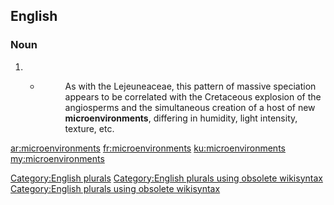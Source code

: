 ==English==

===Noun===
{{head|en}}

# {{plural of|microenvironment}}
#* {{RQ:Schuster Hepaticae V|3-4}}
#*: As with the Lejeuneaceae, this pattern of massive speciation appears to be correlated with the Cretaceous explosion of the angiosperms and the simultaneous creation of a host of new '''microenvironments''', differing in humidity, light intensity, texture, etc.

[[Category:English plurals]][[Category:English plurals using obsolete wikisyntax]][[Category:English plurals using obsolete wikisyntax]]

[[ar:microenvironments]]
[[fr:microenvironments]]
[[ku:microenvironments]]
[[my:microenvironments]]